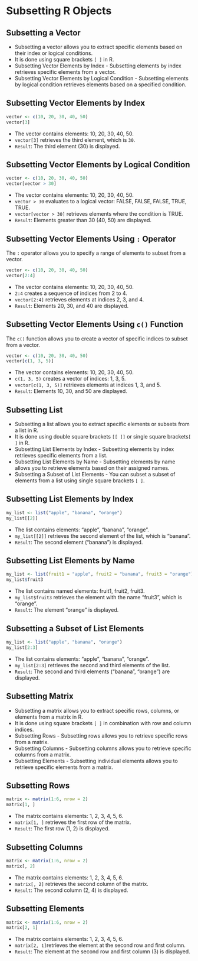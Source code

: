 # Subsetting R Objects 

## Subsetting a Vector
* Subsetting a vector allows you to extract specific elements based on their index or logical conditions. 
* It is done using square brackets `[ ]` in R.
* Subsetting Vector Elements by Index - Subsetting elements by index retrieves specific elements from a vector.
* Subsetting Vector Elements by Logical Condition - Subsetting elements by logical condition retrieves elements based on a specified condition.

## Subsetting Vector Elements by Index

```r
vector <- c(10, 20, 30, 40, 50)
vector[3]
```

* The vector contains elements: 10, 20, 30, 40, 50.
* `vector[3]` retrieves the third element, which is `30`.
* `Result`: The third element (30) is displayed.

## Subsetting Vector Elements by Logical Condition

```r
vector <- c(10, 20, 30, 40, 50)
vector[vector > 30]
```

* The vector contains elements: 10, 20, 30, 40, 50.
* `vector > 30` evaluates to a logical vector: FALSE, FALSE, FALSE, TRUE, TRUE.
* `vector[vector > 30]` retrieves elements where the condition is TRUE.
* `Result`: Elements greater than 30 (40, 50) are displayed.

## Subsetting Vector Elements Using `:` Operator
The `:` operator allows you to specify a range of elements to subset from a vector.

```r
vector <- c(10, 20, 30, 40, 50)
vector[2:4]
```

* The vector contains elements: 10, 20, 30, 40, 50.
* `2:4` creates a sequence of indices from 2 to 4.
* `vector[2:4]` retrieves elements at indices 2, 3, and 4.
* `Result`: Elements 20, 30, and 40 are displayed.

## Subsetting Vector Elements Using `c()` Function
The `c()` function allows you to create a vector of specific indices to subset from a vector.

```r
vector <- c(10, 20, 30, 40, 50)
vector[c(1, 3, 5)]
```

* The vector contains elements: 10, 20, 30, 40, 50.
* `c(1, 3, 5)` creates a vector of indices: 1, 3, 5.
* `vector[c(1, 3, 5)]` retrieves elements at indices 1, 3, and 5.
* `Result`: Elements 10, 30, and 50 are displayed.

## Subsetting List
* Subsetting a list allows you to extract specific elements or subsets from a list in R.
* It is done using double square brackets `[[ ]]` or single square brackets` [ ]` in R.
* Subsetting List Elements by Index - Subsetting elements by index retrieves specific elements from a list.
* Subsetting List Elements by Name - Subsetting elements by name allows you to retrieve elements based on their assigned names.
* Subsetting a Subset of List Elements - You can subset a subset of elements from a list using single square brackets `[ ]`.


## Subsetting List Elements by Index

```r
my_list <- list("apple", "banana", "orange")
my_list[[2]]
```

* The list contains elements: "apple", "banana", "orange".
* `my_list[[2]]` retrieves the second element of the list, which is "banana".
* `Result`: The second element ("banana") is displayed.


##  Subsetting List Elements by Name

```r
my_list <- list(fruit1 = "apple", fruit2 = "banana", fruit3 = "orange")
my_list$fruit3
```
* The list contains named elements: fruit1, fruit2, fruit3.
* `my_list$fruit3` retrieves the element with the name "fruit3", which is "orange".
* `Result`: The element "orange" is displayed.

## Subsetting a Subset of List Elements

```r
my_list <- list("apple", "banana", "orange")
my_list[2:3]
```

* The list contains elements: "apple", "banana", "orange".
* `my_list[2:3]` retrieves the second and third elements of the list.
* `Result`: The second and third elements ("banana", "orange") are displayed.


## Subsetting Matrix
* Subsetting a matrix allows you to extract specific rows, columns, or elements from a matrix in R.
* It is done using square brackets `[ ]` in combination with row and column indices.
* Subsetting Rows - Subsetting rows allows you to retrieve specific rows from a matrix.
* Subsetting Columns - Subsetting columns allows you to retrieve specific columns from a matrix.
* Subsetting Elements - Subsetting individual elements allows you to retrieve specific elements from a matrix.


## Subsetting Rows

```r
matrix <- matrix(1:6, nrow = 2)
matrix[1, ]
```

* The matrix contains elements: 1, 2, 3, 4, 5, 6.
* `matrix[1, ]` retrieves the first row of the matrix.
* `Result`: The first row (1, 2) is displayed.

## Subsetting Columns

```r
matrix <- matrix(1:6, nrow = 2)
matrix[, 2]
```

* The matrix contains elements: 1, 2, 3, 4, 5, 6.
* `matrix[, 2]` retrieves the second column of the matrix.
* `Result`: The second column (2, 4) is displayed.

## Subsetting Elements

```r
matrix <- matrix(1:6, nrow = 2)
matrix[2, 1]
```

* The matrix contains elements: 1, 2, 3, 4, 5, 6.
* `matrix[2, 1]`retrieves the element at the second row and first column.
* `Result`: The element at the second row and first column (3) is displayed.